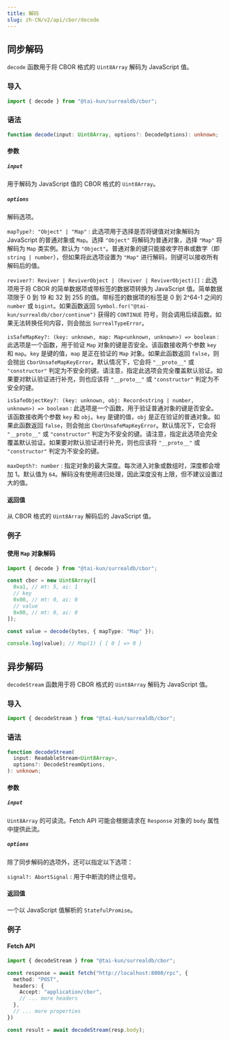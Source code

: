 ```yaml
---
title: 解码
slug: zh-CN/v2/api/cbor/decode
---
```


## 同步解码

`decode` 函数用于将 CBOR 格式的 `Uint8Array` 解码为 JavaScript 值。

### 导入

```ts
import { decode } from "@tai-kun/surrealdb/cbor";
```

### 语法

```ts
function decode(input: Uint8Array, options?: DecodeOptions): unknown;
```

#### 参数

##### `input`

用于解码为 JavaScript 值的 CBOR 格式的 `Uint8Array`。

##### `options`

解码选项。

`mapType?: "Object" | "Map"`
:   此选项用于选择是否将键值对对象解码为 JavaScript 的普通对象或 `Map`。选择 `"Object"` 将解码为普通对象，选择 `"Map"` 将解码为 `Map` 类实例。默认为 `"Object"`。普通对象的键只能接收字符串或数字（即 `string | number`），但如果将此选项设置为 `"Map"` 进行解码，则键可以接收所有解码后的值。

`reviver?: Reviver | ReviverObject | (Reviver | ReviverObject)[]`
:   此选项用于将 CBOR 的简单数据项或带标签的数据项转换为 JavaScript 值。简单数据项限于 0 到 19 和 32 到 255 的值。带标签的数据项的标签是 0 到 2^64-1 之间的 `number` 或 `bigint`。如果函数返回 `Symbol.for("@tai-kun/surrealdb/cbor/continue")` 获得的 `CONTINUE` 符号，则会调用后续函数。如果无法转换任何内容，则会抛出 `SurrealTypeError`。

`isSafeMapKey?: (key: unknown, map: Map<unknown, unknown>) => boolean`
:   此选项是一个函数，用于验证 `Map` 对象的键是否安全。该函数接收两个参数 `key` 和 `map`。`key` 是键的值，`map` 是正在验证的 `Map` 对象。如果此函数返回 `false`，则会抛出 `CborUnsafeMapKeyError`。默认情况下，它会将 `"__proto__"` 或 `"constructor"` 判定为不安全的键。请注意，指定此选项会完全覆盖默认验证。如果要对默认验证进行补充，则也应该将 `"__proto__"` 或 `"constructor"` 判定为不安全的键。

`isSafeObjectKey?: (key: unknown, obj: Record<string | number, unknown>) => boolean`
:   此选项是一个函数，用于验证普通对象的键是否安全。该函数接收两个参数 `key` 和 `obj`。`key` 是键的值，`obj` 是正在验证的普通对象。如果此函数返回 `false`，则会抛出 `CborUnsafeMapKeyError`。默认情况下，它会将 `"__proto__"` 或 `"constructor"` 判定为不安全的键。请注意，指定此选项会完全覆盖默认验证。如果要对默认验证进行补充，则也应该将 `"__proto__"` 或 `"constructor"` 判定为不安全的键。

`maxDepth?: number`
:   指定对象的最大深度。每次进入对象或数组时，深度都会增加 1。默认值为 `64`。解码没有使用递归处理，因此深度没有上限，但不建议设置过大的值。


#### 返回值

从 CBOR 格式的 `Uint8Array` 解码后的 JavaScript 值。

### 例子

#### 使用 `Map` 对象解码

```ts
import { decode } from "@tai-kun/surrealdb/cbor";

const cbor = new Uint8Array([
  0xa1, // mt: 5, ai: 1
  // key
  0x00, // mt: 0, ai: 0
  // value
  0x00, // mt: 0, ai: 0
]);

const value = decode(bytes, { mapType: "Map" });

console.log(value); // Map(1) { [ 0 ] => 0 }
```

## 异步解码

`decodeStream` 函数用于将 CBOR 格式的 `Uint8Array` 解码为 JavaScript 值。

### 导入

```ts
import { decodeStream } from "@tai-kun/surrealdb/cbor";
```

### 语法

```ts
function decodeStream(
  input: ReadableStream<Uint8Array>,
  options?: DecodeStreamOptions,
): unknown;
```

#### 参数

##### `input`

`Uint8Array` 的可读流。Fetch API 可能会根据请求在 `Response` 对象的 `body` 属性中提供此流。

##### `options`

除了同步解码的选项外，还可以指定以下选项：

`signal?: AbortSignal`
:   用于中断流的终止信号。

#### 返回值

一个以 JavaScript 值解析的 `StatefulPromise`。

### 例子

#### Fetch API

```ts
import { decodeStream } from "@tai-kun/surrealdb/cbor";

const response = await fetch("http://localhost:8000/rpc", {
  method: "POST",
  headers: {
    Accept: "application/cbor",
    // ... more headers
  },
  // ... more properties
})

const result = await decodeStream(resp.body);
```
